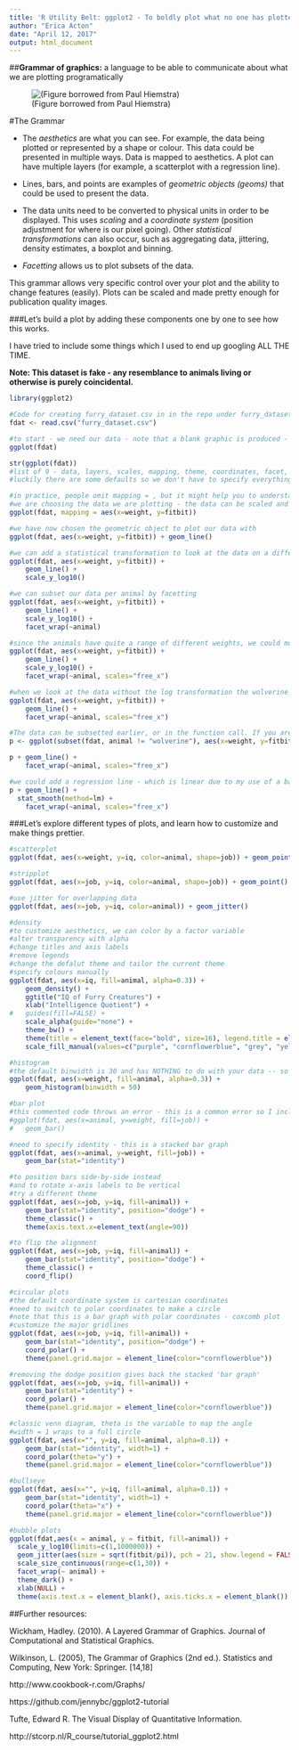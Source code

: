 ```yaml
---
title: 'R Utility Belt: ggplot2 - To boldly plot what no one has plotted before!!'
author: "Erica Acton"
date: "April 12, 2017"
output: html_document
---
```



##**Grammar of graphics:** a language to be able to communicate about what we are plotting programatically 


![(Figure borrowed from Paul Hiemstra)](./ggplot2.png)


#The Grammar


* The *aesthetics* are what you can see. For example, the data being plotted or represented by a shape or colour.
This data could be presented in multiple ways. Data is mapped to aesthetics. A plot can have multiple layers (for example,
a scatterplot with a regression line).

* Lines, bars, and points are examples of *geometric objects (geoms)* that could be used to present the data.

* The data units need to be converted to physical units in order to be displayed. This uses *scaling* and a *coordinate system* (position adjustment for where is our pixel going). Other *statistical transformations* can also occur, such as aggregating data, jittering, density estimates, a boxplot and binning. 

* *Facetting* allows us to plot subsets of the data.

This grammar allows very specific control over your plot and the ability to change features (easily). Plots can be scaled and made
pretty enough for publication quality images.



###Let's build a plot by adding these components one by one to see how this works. 

I have tried to include some things which I used to end up googling ALL THE TIME. 

**Note: This dataset is fake - any resemblance to animals living or otherwise is purely coincidental.**

```r
library(ggplot2)
```


```r
#Code for creating furry_dataset.csv in in the repo under furry_dataset.R
fdat <- read.csv("furry_dataset.csv")

#to start - we need our data - note that a blank graphic is produced - we have not said what we are plotting or how we are plotting it
ggplot(fdat)

str(ggplot(fdat))
#list of 9 - data, layers, scales, mapping, theme, coordinates, facet, plot_env, labels
#luckily there are some defaults so we don't have to specify everything

#in practice, people omit mapping = , but it might help you to understand what we are doing
#we are choosing the data we are plotting - the data can be scaled and the axes appear
ggplot(fdat, mapping = aes(x=weight, y=fitbit)) 

#we have now chosen the geometric object to plot our data with
ggplot(fdat, aes(x=weight, y=fitbit)) + geom_line() 

#we can add a statistical transformation to look at the data on a different scale
ggplot(fdat, aes(x=weight, y=fitbit)) + 
	geom_line() + 
	scale_y_log10()

#we can subset our data per animal by facetting
ggplot(fdat, aes(x=weight, y=fitbit)) + 
	geom_line() + 
	scale_y_log10() + 
	facet_wrap(~animal)

#since the animals have quite a range of different weights, we could modify the x-axis to be specific for each animal
ggplot(fdat, aes(x=weight, y=fitbit)) + 
	geom_line() + 
	scale_y_log10() + 
	facet_wrap(~animal, scales="free_x")

#when we look at the data without the log transformation the wolverine is an outlier. Wolverines are crazy, climb moutains, and being are tracked by ultrarunners. They may be an outlier compared to our GP and sloth.
ggplot(fdat, aes(x=weight, y=fitbit)) + 
	geom_line() + 
	facet_wrap(~animal, scales="free_x")

#The data can be subsetted earlier, or in the function call. If you are using the same mapping base frequently, you can store it as a variable to reduce redundancy.
p <- ggplot(subset(fdat, animal != "wolverine"), aes(x=weight, y=fitbit))

p + geom_line() + 
	facet_wrap(~animal, scales="free_x")

#we could add a regression line - which is linear due to my use of a balanced normal distribution. You can use other methods such as loess.
p + geom_line() + 
  stat_smooth(method=lm) + 
	facet_wrap(~animal, scales="free_x")

```


###Let's explore different types of plots, and learn how to customize and make things prettier.

```r
#scatterplot
ggplot(fdat, aes(x=weight, y=iq, color=animal, shape=job)) + geom_point() 

#stripplot
ggplot(fdat, aes(x=job, y=iq, color=animal, shape=job)) + geom_point() 

#use jitter for overlapping data
ggplot(fdat, aes(x=job, y=iq, color=animal)) + geom_jitter()

#density
#to customize aesthetics, we can color by a factor variable
#alter transparency with alpha
#change titles and axis labels
#remove legends
#change the defalut theme and tailor the current theme
#specify colours manually
ggplot(fdat, aes(x=iq, fill=animal, alpha=0.3)) + 
	geom_density() + 
	ggtitle("IQ of Furry Creatures") +
 	xlab("Intelligence Quotient") +
#	guides(fill=FALSE) +
	scale_alpha(guide="none") +
	theme_bw() +
	theme(title = element_text(face="bold", size=16), legend.title = element_blank(), legend.position = "left") +
	scale_fill_manual(values=c("purple", "cornflowerblue", "grey", "yellow", "orange", "brown"))

#histogram
#the default binwidth is 30 and has NOTHING to do with your data -- so CHANGE IT!
ggplot(fdat, aes(x=weight, fill=animal, alpha=0.3)) + 
	geom_histogram(binwidth = 50) 

#bar plot
#this commented code throws an error - this is a common error so I included it.
#ggplot(fdat, aes(x=animal, y=weight, fill=job)) + 
#	geom_bar() 

#need to specify identity - this is a stacked bar graph
ggplot(fdat, aes(x=animal, y=weight, fill=job)) + 
	geom_bar(stat="identity") 

#to position bars side-by-side instead
#and to rotate x-axis labels to be vertical
#try a different theme
ggplot(fdat, aes(x=job, y=iq, fill=animal)) + 
	geom_bar(stat="identity", position="dodge") +
	theme_classic() +
	theme(axis.text.x=element_text(angle=90)) 

#to flip the alignment
ggplot(fdat, aes(x=job, y=iq, fill=animal)) + 
	geom_bar(stat="identity", position="dodge") +
	theme_classic() +
	coord_flip()

#circular plots
#the default coordinate system is cartesian coordinates
#need to switch to polar coordinates to make a circle
#note that this is a bar graph with polar coordinates - coxcomb plot
#customize the major gridlines
ggplot(fdat, aes(x=job, y=iq, fill=animal)) + 
	geom_bar(stat="identity", position="dodge") +
	coord_polar() +
	theme(panel.grid.major = element_line(color="cornflowerblue"))

#removing the dodge position gives back the stacked 'bar graph'
ggplot(fdat, aes(x=job, y=iq, fill=animal)) + 
	geom_bar(stat="identity") +
	coord_polar() +
	theme(panel.grid.major = element_line(color="cornflowerblue"))

#classic venn diagram, theta is the variable to map the angle
#width = 1 wraps to a full circle
ggplot(fdat, aes(x="", y=iq, fill=animal, alpha=0.1)) + 
	geom_bar(stat="identity", width=1) +
	coord_polar(theta="y") +
	theme(panel.grid.major = element_line(color="cornflowerblue")) 

#bullseye
ggplot(fdat, aes(x="", y=iq, fill=animal, alpha=0.1)) + 
	geom_bar(stat="identity", width=1) +
	coord_polar(theta="x") +
	theme(panel.grid.major = element_line(color="cornflowerblue")) 

#bubble plots
ggplot(fdat,aes(x = animal, y = fitbit, fill=animal)) +
  scale_y_log10(limits=c(1,1000000)) +
  geom_jitter(aes(size = sqrt(fitbit/pi)), pch = 21, show.legend = FALSE) + 
  scale_size_continuous(range=c(1,30)) +
  facet_wrap(~ animal) +
  theme_dark() + 
  xlab(NULL) + 
  theme(axis.text.x = element_blank(), axis.ticks.x = element_blank())
```



##Further resources:

Wickham, Hadley. (2010). A Layered Grammar of Graphics. Journal of Computational and Statistical Graphics.

Wilkinson, L. (2005), The Grammar of Graphics (2nd ed.). Statistics and Computing, New York: Springer. [14,18]

http://www.cookbook-r.com/Graphs/

https://github.com/jennybc/ggplot2-tutorial

Tufte, Edward R. The Visual Display of Quantitative Information. 

http://stcorp.nl/R_course/tutorial_ggplot2.html

